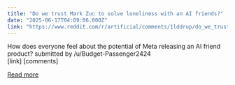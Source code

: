 ```yaml
---
title: "Do we trust Mark Zuc to solve loneliness with an AI friends?"
date: "2025-06-17T04:09:06.000Z"
link: "https://www.reddit.com/r/artificial/comments/1lddrup/do_we_trust_mark_zuc_to_solve_loneliness_with_an/"
---
```


How does everyone feel about the potential of Meta releasing an AI friend product?
    submitted by    /u/Budget-Passenger2424  
 [link]   [comments]

[Read more](https://www.reddit.com/r/artificial/comments/1lddrup/do_we_trust_mark_zuc_to_solve_loneliness_with_an/)
